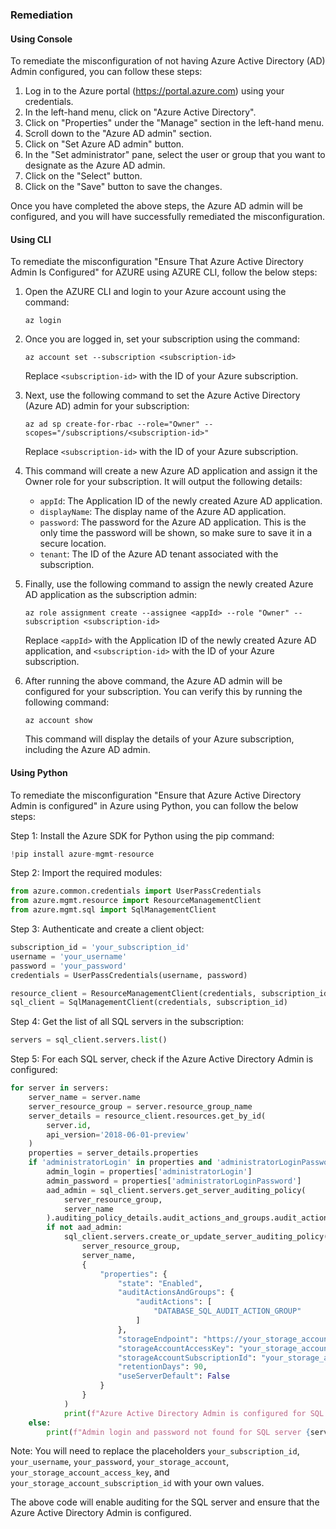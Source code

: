 ### Remediation

#### Using Console

To remediate the misconfiguration of not having Azure Active Directory (AD) Admin configured, you can follow these steps:

1. Log in to the Azure portal (https://portal.azure.com) using your credentials.
2. In the left-hand menu, click on "Azure Active Directory".
3. Click on "Properties" under the "Manage" section in the left-hand menu.
4. Scroll down to the "Azure AD admin" section.
5. Click on "Set Azure AD admin" button.
6. In the "Set administrator" pane, select the user or group that you want to designate as the Azure AD admin.
7. Click on the "Select" button.
8. Click on the "Save" button to save the changes.

Once you have completed the above steps, the Azure AD admin will be configured, and you will have successfully remediated the misconfiguration.

#### Using CLI

To remediate the misconfiguration "Ensure That Azure Active Directory Admin Is Configured" for AZURE using AZURE CLI, follow the below steps:

1. Open the AZURE CLI and login to your Azure account using the command: 

   ```
   az login
   ```

2. Once you are logged in, set your subscription using the command:

   ```
   az account set --subscription <subscription-id>
   ```

   Replace `<subscription-id>` with the ID of your Azure subscription.

3. Next, use the following command to set the Azure Active Directory (Azure AD) admin for your subscription:

   ```
   az ad sp create-for-rbac --role="Owner" --scopes="/subscriptions/<subscription-id>"
   ```

   Replace `<subscription-id>` with the ID of your Azure subscription.

4. This command will create a new Azure AD application and assign it the Owner role for your subscription. It will output the following details:

   - `appId`: The Application ID of the newly created Azure AD application.
   - `displayName`: The display name of the Azure AD application.
   - `password`: The password for the Azure AD application. This is the only time the password will be shown, so make sure to save it in a secure location.
   - `tenant`: The ID of the Azure AD tenant associated with the subscription.

5. Finally, use the following command to assign the newly created Azure AD application as the subscription admin:

   ```
   az role assignment create --assignee <appId> --role "Owner" --subscription <subscription-id>
   ```

   Replace `<appId>` with the Application ID of the newly created Azure AD application, and `<subscription-id>` with the ID of your Azure subscription.

6. After running the above command, the Azure AD admin will be configured for your subscription. You can verify this by running the following command:

   ```
   az account show
   ```

   This command will display the details of your Azure subscription, including the Azure AD admin.

#### Using Python

To remediate the misconfiguration "Ensure that Azure Active Directory Admin is configured" in Azure using Python, you can follow the below steps:

Step 1: Install the Azure SDK for Python using the pip command:

```python
!pip install azure-mgmt-resource
```

Step 2: Import the required modules:

```python
from azure.common.credentials import UserPassCredentials
from azure.mgmt.resource import ResourceManagementClient
from azure.mgmt.sql import SqlManagementClient
```

Step 3: Authenticate and create a client object:

```python
subscription_id = 'your_subscription_id'
username = 'your_username'
password = 'your_password'
credentials = UserPassCredentials(username, password)

resource_client = ResourceManagementClient(credentials, subscription_id)
sql_client = SqlManagementClient(credentials, subscription_id)
```

Step 4: Get the list of all SQL servers in the subscription:

```python
servers = sql_client.servers.list()
```

Step 5: For each SQL server, check if the Azure Active Directory Admin is configured:

```python
for server in servers:
    server_name = server.name
    server_resource_group = server.resource_group_name
    server_details = resource_client.resources.get_by_id(
        server.id, 
        api_version='2018-06-01-preview'
    )
    properties = server_details.properties
    if 'administratorLogin' in properties and 'administratorLoginPassword' in properties:
        admin_login = properties['administratorLogin']
        admin_password = properties['administratorLoginPassword']
        aad_admin = sql_client.servers.get_server_auditing_policy(
            server_resource_group, 
            server_name
        ).auditing_policy_details.audit_actions_and_groups.audit_actions.contains('DATABASE_SQL_AUDIT_ACTION_GROUP')
        if not aad_admin:
            sql_client.servers.create_or_update_server_auditing_policy(
                server_resource_group, 
                server_name, 
                {
                    "properties": {
                        "state": "Enabled",
                        "auditActionsAndGroups": {
                            "auditActions": [
                                "DATABASE_SQL_AUDIT_ACTION_GROUP"
                            ]
                        },
                        "storageEndpoint": "https://your_storage_account.blob.core.windows.net",
                        "storageAccountAccessKey": "your_storage_account_access_key",
                        "storageAccountSubscriptionId": "your_storage_account_subscription_id",
                        "retentionDays": 90,
                        "useServerDefault": False
                    }
                }
            )
            print(f"Azure Active Directory Admin is configured for SQL server {server_name}")
    else:
        print(f"Admin login and password not found for SQL server {server_name}")
```

Note: You will need to replace the placeholders `your_subscription_id`, `your_username`, `your_password`, `your_storage_account`, `your_storage_account_access_key`, and `your_storage_account_subscription_id` with your own values.

The above code will enable auditing for the SQL server and ensure that the Azure Active Directory Admin is configured.

